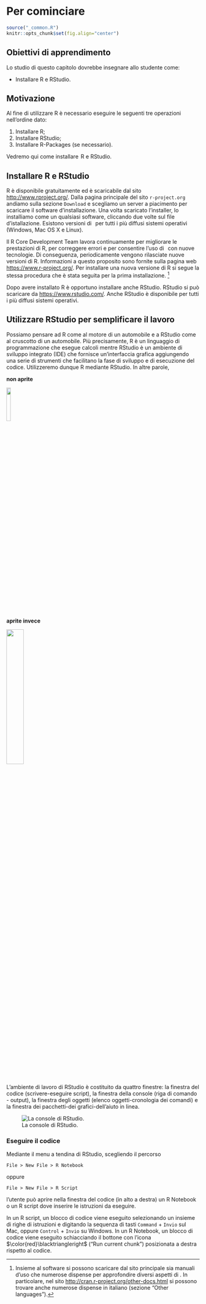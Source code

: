 # Per cominciare {#cha:install}

```r
source("_common.R")
knitr::opts_chunk$set(fig.align="center")
```


## Obiettivi di apprendimento {#obiettivi-di-apprendimento .unnumbered}

Lo studio di questo capitolo dovrebbe insegnare allo studente come:

-   Installare R e RStudio.

## Motivazione {#motivazione .unnumbered}

Al fine di utilizzare R è necessario eseguire le seguenti tre operazioni
nell'ordine dato:

1.  Installare R;
2.  Installare RStudio;
3.  Installare R-Packages (se necessario).

Vedremo qui come installare  R e RStudio.

## Installare R e RStudio

R è disponibile gratuitamente ed è scaricabile dal sito
<http://www.rproject.org/>. Dalla pagina principale del sito
`r-project.org` andiamo sulla sezione `Download` e scegliamo un server a
piacimento per scaricare il software d'installazione. Una volta
scaricato l'installer, lo installiamo come un qualsiasi software,
cliccando due volte sul file d'istallazione. Esistono versioni di   per
tutti i più diffusi sistemi operativi (Windows, Mac OS X e Linux).

Il R Core Development Team lavora continuamente per migliorare le
prestazioni di R, per correggere errori e per consentire l'uso di   con
nuove tecnologie. Di conseguenza, periodicamente vengono rilasciate
nuove versioni di R. Informazioni a questo proposito sono fornite sulla
pagina web <https://www.r-project.org/>. Per installare una nuova
versione di R si segue la stessa procedura che è stata seguita per la
prima installazione. [^1]

Dopo avere installato R è opportuno installare anche RStudio. RStudio si
può scaricare da <https://www.rstudio.com/>. Anche RStudio è disponibile
per tutti i più diffusi sistemi operativi.

## Utilizzare RStudio per semplificare il lavoro

Possiamo pensare ad R come al motore di un automobile e a RStudio come
al cruscotto di un automobile. Più precisamente, R è un linguaggio di
programmazione che esegue calcoli mentre RStudio è un ambiente di
sviluppo integrato (IDE) che fornisce un'interfaccia grafica aggiungendo
una serie di strumenti che facilitano la fase di sviluppo e di
esecuzione del codice. Utilizzeremo dunque R mediante RStudio. In altre
parole, 

__non aprite__

![](images/R_logo.png){width=15%} 

__aprite invece__

![](images/RStudio-Logo-Blue-Gradient.png){width=30%}

L'ambiente di lavoro di RStudio è costituito da quattro finestre: la finestra del codice (scrivere-eseguire script), la finestra della console (riga di comando -
output), la finestra degli oggetti (elenco oggetti-cronologia dei
comandi) e la finestra dei pacchetti-dei grafici-dell'aiuto in linea.

![La console di RStudio.](images/rstudio_pics.png){#fig:rstudio_pics width="\\textwidth"}

### Eseguire il codice

Mediante il menu a tendina di RStudio, scegliendo il percorso

    File > New File > R Notebook

oppure

    File > New File > R Script

l'utente può aprire nella finestra del codice (in alto a destra) un R Notebook o un R script dove inserire le istruzioni da eseguire.

In un R script, un blocco di codice viene eseguito selezionando un
insieme di righe di istruzioni e digitando la sequenza di tasti
`Command` + `Invio` sul Mac, oppure `Control` + `Invio` su Windows. In
un R Notebook, un blocco di codice viene eseguito schiacciando il
bottone con l'icona $\color{red}\blacktriangleright$ ("Run current
chunk") posizionata a destra rispetto al codice.

[^1]: Insieme al software si possono scaricare dal sito principale sia
    manuali d'uso che numerose dispense per approfondire diversi aspetti
    di . In particolare, nel sito
    <http://cran.r-project.org/other-docs.html> si possono trovare anche
    numerose dispense in italiano (sezione "Other languages").
